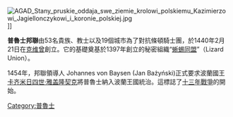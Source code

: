 {{expand|time=2015-07-09T16:38:36+00:00}}
{{unreferenced|time=2015-07-09T16:38:36+00:00}}
[[File:AGAD_Stany_pruskie_oddaja_swe_ziemie_krolowi_polskiemu_Kazimierzowi_Jagiellonczykowi_i_koronie_polskiej.jpg|thumb]]]]

'''普魯士邦聯'''由53名貴族、教士以及19個城市為了對抗條頓騎士團，於1440年2月21日在[[克维曾|克维曾]]創立。它的基礎奠基於1397年創立的秘密組織“[[蜥蜴同盟|蜥蜴同盟]]”（Lizard Union）。

1454年，邦聯領導人 Johannes von Baysen (Jan Bażyński)正式要求波蘭國王[[卡齐米日四世·雅盖隆契克|卡齐米日四世·雅盖隆契克]]將普魯士納入波蘭王國統治。這標誌了[[十三年戰爭|十三年戰爭]]的開始。

[[Category:普魯士|Category:普魯士]]
